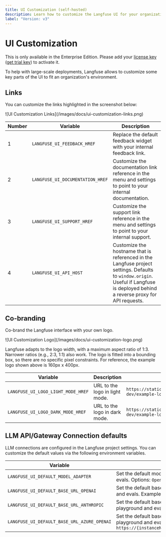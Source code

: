```yaml
---
title: UI Customization (self-hosted)
description: Learn how to customize the Langfuse UI for your organization.
label: "Version: v3"
---
```


# UI Customization

<Callout type="info">

This is only available in the Enterprise Edition. Please add your [license key](/self-hosting/license-key) ([get trial key](/request-trial)) to activate it.

</Callout>

To help with large-scale deployments, Langfuse allows to customize some key parts of the UI to fit an organization's environment.

## Links

You can customize the links highlighted in the screenshot below:

<Frame fullWidth>
  ![UI Customization Links](/images/docs/ui-customization-links.png)
</Frame>

| Number | Variable                         | Description                                                                                                                                                                      |
| ------ | -------------------------------- | -------------------------------------------------------------------------------------------------------------------------------------------------------------------------------- |
| 1      | `LANGFUSE_UI_FEEDBACK_HREF`      | Replace the default feedback widget with your internal feedback link.                                                                                                            |
| 2      | `LANGFUSE_UI_DOCUMENTATION_HREF` | Customize the documentation link reference in the menu and settings to point to your internal documentation.                                                                     |
| 3      | `LANGFUSE_UI_SUPPORT_HREF`       | Customize the support link reference in the menu and settings to point to your internal support.                                                                                 |
| 4      | `LANGFUSE_UI_API_HOST`           | Customize the hostname that is referenced in the Langfuse project settings. Defaults to `window.origin`. Useful if Langfuse is deployed behind a reverse proxy for API requests. |

## Co-branding

Co-brand the Langfuse interface with your own logo.

<Frame>![UI Customization Logo](/images/docs/ui-customization-logo.png)</Frame>

Langfuse adapts to the logo width, with a maximum aspect ratio of 1:3. Narrower ratios (e.g., 2:3, 1:1) also work. The logo is fitted into a bounding box, so there are no specific pixel constraints. For reference, the example logo shown above is 160px x 400px.

| Variable                           | Description                    | Example                                                                |
| ---------------------------------- | ------------------------------ | ---------------------------------------------------------------------- |
| `LANGFUSE_UI_LOGO_LIGHT_MODE_HREF` | URL to the logo in light mode. | `https://static.langfuse.com/langfuse-dev/example-logo-light-mode.png` |
| `LANGFUSE_UI_LOGO_DARK_MODE_HREF`  | URL to the logo in dark mode.  | `https://static.langfuse.com/langfuse-dev/example-logo-dark-mode.png`  |

## LLM API/Gateway Connection defaults

LLM connections are configured in the Langfuse project settings. You can customize the default values via the following environment variables.

| Variable                                    | Description                                                                                                                                          |
| ------------------------------------------- | ---------------------------------------------------------------------------------------------------------------------------------------------------- |
| `LANGFUSE_UI_DEFAULT_MODEL_ADAPTER`         | Set the default model adapter for the LLM playground and evals. Options: `OpenAI`, `Anthropic`, `Azure`. Example: `Anthropic`                        |
| `LANGFUSE_UI_DEFAULT_BASE_URL_OPENAI`       | Set the default base URL for OpenAI API in the LLM playground and evals. Example: `https://api.openai.com/v1`                                        |
| `LANGFUSE_UI_DEFAULT_BASE_URL_ANTHROPIC`    | Set the default base URL for Anthropic API in the LLM playground and evals. Example: `https://api.anthropic.com`                                     |
| `LANGFUSE_UI_DEFAULT_BASE_URL_AZURE_OPENAI` | Set the default base URL for Azure OpenAI API in the LLM playground and evals. Example: `https://{instanceName}.openai.azure.com/openai/deployments` |

